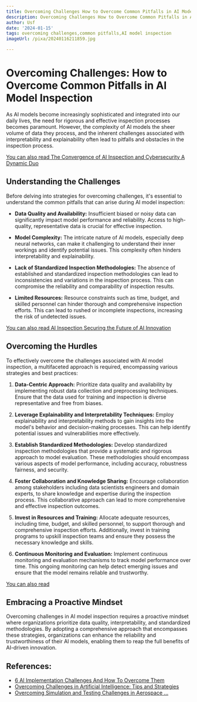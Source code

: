 ```yaml
---
title: Overcoming Challenges How to Overcome Common Pitfalls in AI Model Inspection
description: Overcoming Challenges How to Overcome Common Pitfalls in AI Model Inspection
author: Usf
date: '2024-01-15'
tags: overcoming challenges,common pitfalls,AI model inspection
imageUrl: /pixa/20240116211859.jpg

---
```

# Overcoming Challenges: How to Overcome  Common Pitfalls in AI Model Inspection

As AI models become  increasingly sophisticated and  integrated into our daily lives,  the  need for  rigorous and effective inspection processes becomes paramount. However, the complexity of AI models the sheer volume of data they process, and the inherent challenges associated with interpretability and explainability  often lead to pitfalls and  obstacles in the inspection process.

[You can also read The Convergence  of AI Inspection and Cybersecurity A Dynamic Duo](The%20Convergence%20of%20AI%20Inspection%20and%20Cybersecurity%20A%20Dynamic%20Duo)


## Understanding  the Challenges

Before delving into strategies for overcoming  challenges, it's essential to understand the common  pitfalls that can arise  during AI model inspection:

- **Data Quality and Availability:**  Insufficient biased or noisy data can significantly impact model performance and reliability. Access  to high-quality, representative data is crucial for effective inspection.

- **Model Complexity:** The intricate nature of AI models, especially deep  neural networks, can make it challenging to  understand their inner workings and identify potential issues. This complexity  often hinders interpretability  and explainability.

- **Lack of Standardized Inspection Methodologies:** The absence of established and standardized inspection methodologies can lead  to inconsistencies and  variations in the  inspection  process. This can compromise the  reliability and comparability of inspection results.

- **Limited Resources:** Resource constraints such as time, budget,  and skilled personnel can hinder thorough and comprehensive inspection efforts. This can lead to rushed or incomplete inspections, increasing the risk of undetected issues.

[You can also read AI Inspection Securing the Future  of AI Innovation](AI%20Inspection%20Securing%20the%20Future%20of%20AI%20Innovation)


## Overcoming the Hurdles

To effectively  overcome the challenges associated with  AI model inspection,  a multifaceted approach is required, encompassing various strategies and best  practices:

1. **Data-Centric Approach:** Prioritize data quality and availability by implementing robust data collection and preprocessing  techniques. Ensure that the data  used  for training and inspection is diverse representative  and free from biases.

2. **Leverage Explainability and Interpretability Techniques:**  Employ explainability and interpretability methods to gain insights into the model's behavior and decision-making processes. This can help identify potential issues and vulnerabilities more effectively.

3. **Establish Standardized Methodologies:** Develop standardized  inspection methodologies that provide a systematic and rigorous approach to model evaluation. These methodologies should encompass various aspects of model performance, including accuracy, robustness fairness, and security.

4. **Foster Collaboration and Knowledge Sharing:** Encourage collaboration among stakeholders including data scientists engineers and domain experts, to share knowledge and expertise during the inspection process. This collaborative approach can lead to more comprehensive  and effective inspection outcomes.

5. **Invest in Resources and  Training:** Allocate adequate resources, including  time, budget, and skilled personnel, to support thorough and comprehensive inspection efforts.  Additionally, invest in training programs to upskill inspection teams and ensure they possess the necessary knowledge and  skills.

6. **Continuous Monitoring and  Evaluation:** Implement continuous monitoring and evaluation mechanisms to track model performance over time. This ongoing  monitoring can help detect  emerging issues and ensure that the model remains reliable and  trustworthy.

[You can also read ]()


## Embracing a Proactive  Mindset

Overcoming challenges in AI model  inspection requires a proactive mindset where organizations prioritize data quality, interpretability, and standardized methodologies. By adopting  a comprehensive approach that encompasses these strategies, organizations can enhance the  reliability and trustworthiness of their AI models, enabling them  to reap the full benefits of AI-driven  innovation.

## References:
- [6 AI Implementation Challenges And How To Overcome Them](https://elearningindustry.com/ai-implementation-challenges-and-how-to-overcome-them)
- [Overcoming Challenges in Artificial Intelligence: Tips and Strategies](https://www.ironhack.com/us/blog/overcoming-challenges-in-artificial-intelligence-tips-and-strategies)
- [Overcoming Simulation and Testing Challenges in Aerospace ...](https://www.linkedin.com/advice/0/how-do-you-overcome-common-challenges-pitfalls-3f)
